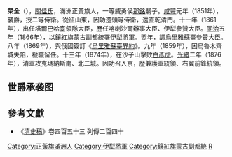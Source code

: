 {{Manchu name|[[瓜尔佳氏|瓜尔佳]]}}
'''榮全'''（{{bd|?||1880 年|}}），[[瓜尔佳氏|關佳氏]]，滿洲正黃旗人，一等威勇侯[[那銘|那銘]]嗣子。[[咸丰_(年号)|咸豐]]元年（1851年），襲爵，授二等侍衛。從征山東，因功遷頭等侍衛，還直乾清門。十一年（1861年），出任塔爾巴哈臺領隊大臣，歷任喀喇沙爾辦事大臣、伊犁參贊大臣。[[同治|同治]]五年（1866年），以鑲紅旗蒙古副都統署伊犁將軍。翌年，調烏里雅蘇臺參贊大臣。八年（1869年），與俄國簽訂《[[烏里雅蘇臺界約|烏里雅蘇臺界約]]》。九年（1859年），因烏魯木齊城失陷，褫職留任。十三年（1874年），在沙子山擊敗[[白彥虎|白彥虎]]。[[光緒|光緒]]二年（1876年），清軍攻克瑪納斯南、北二城。因功召入京，歷兼護軍統領、右翼前鋒統領。

==世爵承袭图==

<center>
{{familytree/start}}
{{familytree | | | | | Bs |~|~|~|7| |Bs='''三等威勇忠毅公'''<br>[[額勒登保|額勒登保]]<div style="font-size: 10%">始封</div>}}
{{familytree | | | | | |!| | | | |:|}}
{{familytree | | | | | Me | | |Ha| |Me='''一等威勇侯'''<br>谟尔赓额<div style="font-size: 10%">一次袭</div>|Ha='''一等威勇刚恪侯'''<br>[[哈哴阿|哈哴阿]]<div style="font-size: 10%">二次袭</div>}}
{{familytree | | | | | | | | | | |!|}}
{{familytree | | | | | | | | | |Nm| |Nm='''一等威勇侯'''<br>[[那铭|那铭]]<div style="font-size: 10%">三次袭</div>}}
{{familytree | | | | | | | | | | |:|}}
{{familytree | | | | | | | | | |Rq| |Rq='''一等威勇侯'''<br>[[荣全|荣全]]<div style="font-size: 10%">四次袭</div>}}
{{familytree | | | | | | | | | | |!|}}
{{familytree | | | | | | | | | |Fm| |Fm='''一等威勇侯'''<br>富康<div style="font-size: 10%">五次袭</div>}}
{{familytree/end}}
</center>

==參考文獻==
*《[[清史稿|清史稿]]》卷四百五十三 列傳二百四十
[[Category:正黃旗滿洲人|Category:正黃旗滿洲人]]
[[Category:伊犁將軍|Category:伊犁將軍]]
[[Category:鑲紅旗蒙古副都統|Category:鑲紅旗蒙古副都統]]
[[Category:吉林瓜尔佳氏|R]]